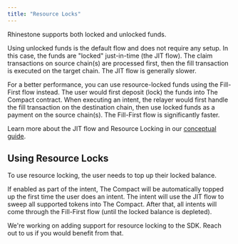 ```yaml
---
title: "Resource Locks"
---
```


Rhinestone supports both locked and unlocked funds.

Using unlocked funds is the default flow and does not require any setup. In this case, the funds are "locked" just-in-time (the JIT flow). The claim transactions on source chain(s) are processed first, then the fill transaction is executed on the target chain. The JIT flow is generally slower.

For a better performance, you can use resource-locked funds using the Fill-First flow instead. The user would first deposit (lock) the funds into The Compact contract. When executing an intent, the relayer would first handle the fill transaction on the destination chain, then use locked funds as a payment on the source chain(s). The Fill-First flow is significantly faster.

Learn more about the JIT flow and Resource Locking in our [conceptual guide](../../home/concepts/rhinestone-intent-architecture#dual-mode-execution).

## Using Resource Locks

To use resource locking, the user needs to top up their locked balance.

If enabled as part of the intent, The Compact will be automatically topped up the first time the user does an intent. The intent will use the JIT flow to sweep all supported tokens into The Compact. After that, all intents will come through the Fill-First flow (until the locked balance is depleted).

<Note>We're working on adding support for resource locking to the SDK. Reach out to us if you would benefit from that.</Note>
